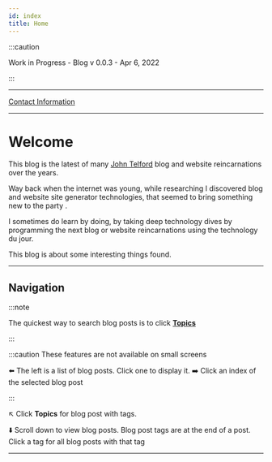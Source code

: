 ```yaml
---
id: index
title: Home
---
```


:::caution

Work in Progress - Blog v 0.0.3 - Apr 6, 2022

:::

---

[Contact Information](contact)

---

# Welcome

This blog is the latest of many [John Telford](https://johntelford.com) blog and website reincarnations over the years. 

Way back when the internet was young, while researching I discovered blog and website site generator technologies, that seemed to bring something new to the party .

I sometimes do learn by doing, by taking deep technology dives by programming the next blog or website reincarnations using the technology du jour.

This blog is about some interesting things found.

---

## Navigation

:::note

The quickest way to search blog posts is to click **[Topics](https://techtalkjohn.com/blog/tags)**

:::

:::caution
These features are not available on small screens

⬅️ The left is a list of blog posts. Click one to display it.  ➡️ Click an index of the selected blog post

:::

↖️ Click **Topics** for blog post with tags. 

⬇️ Scroll down to view blog posts. Blog post tags are at the end of a post. Click a tag for all blog posts with that tag

---

